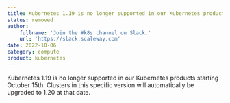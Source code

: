 ```yaml
---
title: Kubernetes 1.19 is no longer supported in our Kubernetes products starting October 15th
status: removed
author:
    fullname: 'Join the #k8s channel on Slack.'
    url: 'https://slack.scaleway.com'
date: 2022-10-06
category: compute
product: kubernetes
---
```


Kubernetes 1.19 is no longer supported in our Kubernetes products starting October 15th. Clusters in this specific version will automatically be upgraded to 1.20 at that date.